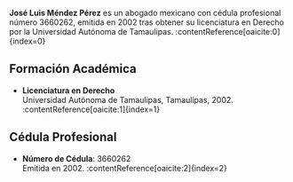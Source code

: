 **José Luis Méndez Pérez** es un abogado mexicano con cédula profesional número 3660262, emitida en 2002 tras obtener su licenciatura en Derecho por la Universidad Autónoma de Tamaulipas. :contentReference[oaicite:0]{index=0}

## Formación Académica

- **Licenciatura en Derecho**  
  Universidad Autónoma de Tamaulipas, Tamaulipas, 2002. :contentReference[oaicite:1]{index=1}

## Cédula Profesional

- **Número de Cédula**: 3660262  
  Emitida en 2002. :contentReference[oaicite:2]{index=2}